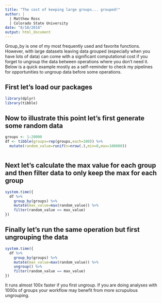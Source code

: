 ```yaml
---
title: "The cost of keeping large groups... grouped!"
author: |
  | Matthew Ross
  | Colorado State University
date: "8/10/2018"
output: html_document
---
```




Group_by is one of my most frequently used and favorite functions. However, with large datasets leaving data grouped (especially when you have lots of data) can come with a significant computational cost if you forget to ungroup the data between operations where you don't need it. Below is a quick example mostly as a self-reminder to check my pipelines for opportunities to ungroup data before some operations.

## First let's load our packages
```r
library(dplyr)
library(tibble)
```


## Now to illustrate this point let's first generate some random data


```r

groups <- 1:20000
df <- tibble(groups=rep(groups,each=100)) %>%
  mutate(random_value=runif(n=nrow(.),min=0,max=100000)) 



```


## Next let's calculate the max value for each group and then filter data to only keep the max for each group

```r

system.time({
  df %>%
    group_by(groups) %>%
    mutate(max_value=max(random_value)) %>%
    filter(random_value == max_value)
})

```

## Finally let's run the same operation but first ungrouping the data

```r
system.time({
  df %>%
    group_by(groups) %>%
    mutate(max_value=max(random_value)) %>%
    ungroup() %>%
    filter(random_value == max_value)
})

```

It runs almost 100x faster if you first ungroup. If you are doing analyses with 1000s of groups your workflow may benefit from more scrupulous ungrouping.